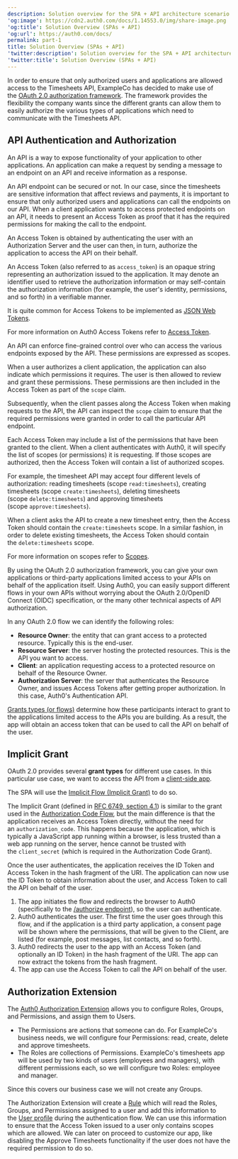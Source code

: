 ```yaml
---
description: Solution overview for the SPA + API architecture scenario
'og:image': https://cdn2.auth0.com/docs/1.14553.0/img/share-image.png
'og:title': Solution Overview (SPAs + API)
'og:url': https://auth0.com/docs/
permalink: part-1
title: Solution Overview (SPAs + API)
'twitter:description': Solution overview for the SPA + API architecture scenario
'twitter:title': Solution Overview (SPAs + API)
---
```

In order to ensure that only authorized users and applications are allowed access to the Timesheets API, ExampleCo has decided to make use of the [OAuth 2.0 authorization framework](https://tools.ietf.org/html/rfc6749). The framework provides the flexibility the company wants since the different grants can allow them to easily authorize the various types of applications which need to communicate with the Timesheets API.

## API Authentication and Authorization

An API is a way to expose functionality of your application to other applications. An application can make a request by sending a message to an endpoint on an API and receive information as a response.

An API endpoint can be secured or not. In our case, since the timesheets are sensitive information that affect reviews and payments, it is important to ensure that only authorized users and applications can call the endpoints on our API. When a client application wants to access protected endpoints on an API, it needs to present an <Tooltip tip="Access Token: Authorization credential, in the form of an opaque string or JWT, used to access an API." cta="View Glossary" href="/glossary?term=Access+Token">Access Token</Tooltip> as proof that it has the required permissions for making the call to the endpoint.

An Access Token is obtained by authenticating the user with an <Tooltip tip="Authorization Server: Centralized server that contributes to defining the boundaries of a user’s access. For example, your authorization server can control the data, tasks, and features available to a user." cta="View Glossary" href="/glossary?term=Authorization+Server">Authorization Server</Tooltip> and the user can then, in turn, authorize the application to access the API on their behalf.

<Card title="What is an Access Token?">

An Access Token (also referred to as `access_token`) is an opaque string representing an authorization issued to the application. It may denote an identifier used to retrieve the authorization information or may self-contain the authorization information (for example, the user's identity, permissions, and so forth) in a verifiable manner.

It is quite common for Access Tokens to be implemented as [JSON Web Tokens](/secure/tokens/json-web-tokens).

For more information on Auth0 Access Tokens refer to [Access Token](/secure/tokens/access-tokens).

</Card>

An API can enforce fine-grained control over who can access the various endpoints exposed by the API. These permissions are expressed as scopes.

When a user authorizes a client application, the application can also indicate which permissions it requires. The user is then allowed to review and grant these permissions. These permissions are then included in the Access Token as part of the `scope` claim.

Subsequently, when the client passes along the Access Token when making requests to the API, the API can inspect the `scope` claim to ensure that the required permissions were granted in order to call the particular API endpoint.

<Card title="What are Scopes?">

Each Access Token may include a list of the permissions that have been granted to the client. When a client authenticates with Auth0, it will specify the list of scopes (or permissions) it is requesting. If those scopes are authorized, then the Access Token will contain a list of authorized scopes.

For example, the timesheet API may accept four different levels of authorization: reading timesheets (scope `read:timesheets`), creating timesheets (scope `create:timesheets`), deleting timesheets (scope `delete:timesheets`) and approving timesheets (scope `approve:timesheets`).

When a client asks the API to create a new timesheet entry, then the Access Token should contain the `create:timesheets` scope. In a similar fashion, in order to delete existing timesheets, the Access Token should contain the `delete:timesheets` scope.

For more information on scopes refer to [Scopes](/get-started/apis/scopes).

</Card>

By using the <Tooltip tip="OAuth 2.0: Authorization framework that defines authorization protocols and workflows." cta="View Glossary" href="/glossary?term=OAuth+2.0">OAuth 2.0</Tooltip> authorization framework, you can give your own applications or third-party applications limited access to your APIs on behalf of the application itself. Using Auth0, you can easily support different flows in your own APIs without worrying about the OAuth 2.0/<Tooltip tip="OpenID: Open standard for authentication that allows applications to verify users' identities without collecting and storing login information." cta="View Glossary" href="/glossary?term=OpenID">OpenID</Tooltip> Connect (OIDC) specification, or the many other technical aspects of API authorization.

<Card title="OAuth roles">

In any OAuth 2.0 flow we can identify the following roles:

* **Resource Owner**: the entity that can grant access to a protected resource. Typically this is the end-user.
* **Resource Server**: the server hosting the protected resources. This is the API you want to access.
* **Client**: an application requesting access to a protected resource on behalf of the Resource Owner.
* **Authorization Server**: the server that authenticates the Resource Owner, and issues Access Tokens after getting proper authorization. In this case, Auth0's Authentication API.

[Grants types (or flows)](/get-started/authentication-and-authorization-flow/which-oauth-2-0-flow-should-i-use) determine how these participants interact to grant to the applications limited access to the APIs you are building. As a result, the app will obtain an access token that can be used to call the API on behalf of the user.

</Card>

## Implicit Grant

OAuth 2.0 provides several **grant types** for different use cases. In this particular use case, we want to access the API from a [client-side app](/quickstart/spa).

The SPA will use the [Implicit Flow (Implicit Grant)](/get-started/authentication-and-authorization-flow/implicit-flow-with-form-post) to do so.

The Implicit Grant (defined in [RFC 6749, section 4.1](https://tools.ietf.org/html/rfc6749#section-4.2)) is similar to the grant used in the [Authorization Code Flow](/get-started/authentication-and-authorization-flow/authorization-code-flow), but the main difference is that the application receives an Access Token directly, without the need for an `authorization_code`. This happens because the application, which is typically a JavaScript app running within a browser, is less trusted than a web app running on the server, hence cannot be trusted with the `client_secret` (which is required in the Authorization Code Grant).

Once the user authenticates, the application receives the <Tooltip tip="ID Token: Credential meant for the client itself, rather than for accessing a resource." cta="View Glossary" href="/glossary?term=ID+Token">ID Token</Tooltip> and Access Token in the hash fragment of the URI. The application can now use the ID Token to obtain information about the user, and Access Token to call the API on behalf of the user.

1. The app initiates the flow and redirects the browser to Auth0 (specifically to the [/authorize endpoint](https://auth0.com/docs/api/authentication#implicit-grant)), so the user can authenticate.
2. Auth0 authenticates the user. The first time the user goes through this flow, and if the application is a third party application, a consent page will be shown where the permissions, that will be given to the Client, are listed (for example, post messages, list contacts, and so forth).
3. Auth0 redirects the user to the app with an Access Token (and optionally an ID Token) in the hash fragment of the URI. The app can now extract the tokens from the hash fragment.
4. The app can use the Access Token to call the API on behalf of the user.

## Authorization Extension

The [Auth0 Authorization Extension](/customize/extensions/authorization-extension) allows you to configure Roles, Groups, and Permissions, and assign them to Users.

* The Permissions are actions that someone can do. For ExampleCo's business needs, we will configure four Permissions: read, create, delete and approve timesheets.
* The Roles are collections of Permissions. ExampleCo's timesheets app will be used by two kinds of users (employees and managers), with different permissions each, so we will configure two Roles: employee and manager.

Since this covers our business case we will not create any Groups.

The Authorization Extension will create a [Rule](/customize/rules) which will read the Roles, Groups, and Permissions assigned to a user and add this information to the [User profile](/customize/rules#rule-syntax) during the authentication flow. We can use this information to ensure that the Access Token issued to a user only contains scopes which are allowed. We can later on proceed to customize our app, like disabling the Approve Timesheets functionality if the user does not have the required permission to do so.